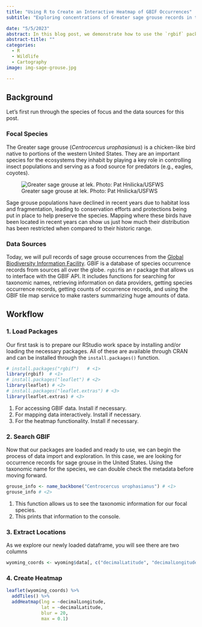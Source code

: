 ```yaml
---
title: "Using R to Create an Interactive Heatmap of GBIF Occurrences"
subtitle: "Exploring concentrations of Greater sage grouse records in the western US."

date: "5/5/2023"
abstract: In this blog post, we demonstrate how to use the `rgbif` package in R to access sage grouse occurrence data from the Global Biodiversity Information Facility (GBIF) and create an interactive heatmap using Leaflet.
abstract-title: ""
categories:
  - R
  - Wildlife
  - Cartography
image: img-sage-grouse.jpg

---
```


## Background

Let's first run through the species of focus and the data sources for this post.

### Focal Species

The Greater sage grouse (*Centrocercus urophasianus*) is a chicken-like bird native to portions of the western United States. They are an important species for the ecosystems they inhabit by playing a key role in controlling insect populations and serving as a food source for predators (e.g., eagles, coyotes).

![Greater sage grouse at lek. Photo: Pat Hnilicka/USFWS](img-sage-grouse.jpg)

Sage grouse populations have declined in recent years due to habitat loss and fragmentation, leading to conservation efforts and protections being put in place to help preserve the species. Mapping where these birds have been located in recent years can show us just how much their distribution has been restricted when compared to their historic range.


### Data Sources

Today, we will pull records of sage grouse occurrences from the [Global Biodiversity Information Facility](https://www.gbif.org/). GBIF is a database of species occurrence records from sources all over the globe. `rgbif`is an r package that allows us to interface with the GBIF API. It includes functions for searching for taxonomic names, retrieving information on data providers, getting species occurrence records, getting counts of occurrence records, and using the GBIF tile map service to make rasters summarizing huge amounts of data.


## Workflow

### 1. Load Packages

Our first task is to prepare our RStudio work space by installing and/or loading the necessary packages. All of these are available through CRAN and can be installed through the `install.packages()` function.

``` r
# install.packages("rgbif")   # <1>
library(rgbif)  # <1>
# install.packages("leaflet") # <2>
library(leaflet) # <2>
# install.packages("leaflet.extras") # <3>
library(leaflet.extras) # <3>
```
1. For accessing GBIF data. Install if necessary.
2. For mapping data interactively. Install if necessary.
3. For the heatmap functionality. Install if necessary.


### 2. Search GBIF

Now that our packages are loaded and ready to use, we can begin the process of data import and exploration. In this case, we are looking for occurrence records for sage grouse in the United States. Using the taxonomic name for the species, we can double check the metadata before moving forward.

``` r
grouse_info <- name_backbone("Centrocercus urophasianus") # <1>
grouse_info # <2>
```
1. This function allows us to see the taxonomic information for our focal species.
2. This prints that information to the console.

### 3. Extract Locations

As we explore our newly loaded dataframe, you will see there are two columns

``` r
wyoming_coords <- wyoming$data[, c("decimalLatitude", "decimalLongitude")]
```

### 4. Create Heatmap

``` r
leaflet(wyoming_coords) %>% 
  addTiles() %>%
  addHeatmap(lng = ~decimalLongitude,
             lat = ~decimalLatitude,
             blur = 20,
             max = 0.1)
```
